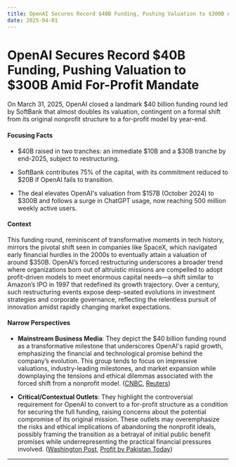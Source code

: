 ```yaml
---
title: OpenAI Secures Record $40B Funding, Pushing Valuation to $300B Amid For-Profit Mandate
date: 2025-04-01
---
```


# OpenAI Secures Record $40B Funding, Pushing Valuation to $300B Amid For-Profit Mandate

On March 31, 2025, OpenAI closed a landmark $40 billion funding round led by SoftBank that almost doubles its valuation, contingent on a formal shift from its original nonprofit structure to a for-profit model by year-end.

#### Focusing Facts

- $40B raised in two tranches: an immediate $10B and a $30B tranche by end-2025, subject to restructuring.

- SoftBank contributes 75% of the capital, with its commitment reduced to $20B if OpenAI fails to transition.

- The deal elevates OpenAI's valuation from $157B (October 2024) to $300B and follows a surge in ChatGPT usage, now reaching 500 million weekly active users.

#### Context

This funding round, reminiscent of transformative moments in tech history, mirrors the pivotal shift seen in companies like SpaceX, which navigated early financial hurdles in the 2000s to eventually attain a valuation of around $350B. OpenAI’s forced restructuring underscores a broader trend where organizations born out of altruistic missions are compelled to adopt profit-driven models to meet enormous capital needs—a shift similar to Amazon’s IPO in 1997 that redefined its growth trajectory. Over a century, such restructuring events expose deep-seated evolutions in investment strategies and corporate governance, reflecting the relentless pursuit of innovation amidst rapidly changing market expectations.

#### Narrow Perspectives

- **Mainstream Business Media**: They depict the $40 billion funding round as a transformative milestone that underscores OpenAI's rapid growth, emphasizing the financial and technological promise behind the company’s evolution. This group tends to focus on impressive valuations, industry-leading milestones, and market expansion while downplaying the tensions and ethical dilemmas associated with the forced shift from a nonprofit model. ([CNBC](https://www.cnbc.com/2025/03/31/openai-closes-40-billion-in-funding-the-largest-private-fundraise-in-history-softbank-chatgpt.html), [Reuters](https://www.reuters.com/technology/artificial-intelligence/openai-raise-40-billion-softbank-led-new-funding-2025-03-31/))

- **Critical/Contextual Outlets**: They highlight the controversial requirement for OpenAI to convert to a for-profit structure as a condition for securing the full funding, raising concerns about the potential compromise of its original mission. These outlets may overemphasize the risks and ethical implications of abandoning the nonprofit ideals, possibly framing the transition as a betrayal of initial public benefit promises while underrepresenting the practical financial pressures involved. ([Washington Post](https://www.washingtonpost.com/technology/2025/03/31/openai-softbank-funding-round/), [Profit by Pakistan Today](https://profit.pakistantoday.com.pk/2025/03/29/openai-must-go-for-profit-by-year-end-to-secure-40-billion-softbank-deal/))

---
